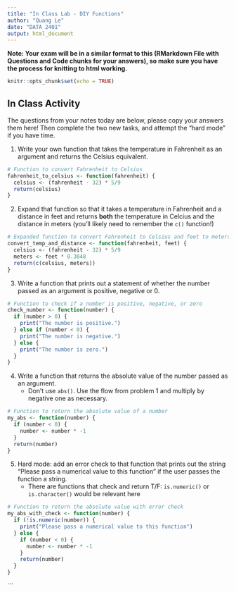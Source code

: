 ```yaml
---
title: "In Class Lab - DIY Functions"
author: "Quang Le"
date: "DATA 2401"
output: html_document
---
```

**Note: Your exam will be in a similar format to this (RMarkdown File with Questions and Code chunks for your answers), so make sure you have the process for knitting to html working.** 

```r
knitr::opts_chunk$set(echo = TRUE)
```

## In Class Activity 
The questions from your notes today are below, please copy your answers them here! Then complete the two new tasks, and attempt the "hard mode" if you have time. 

1. Write your own function that takes the temperature in Fahrenheit as an argument and returns the Celsius equivalent. 

```R
# Function to convert Fahrenheit to Celsius
fahrenheit_to_celsius <- function(fahrenheit) {
  celsius <- (fahrenheit - 32) * 5/9
  return(celsius)
}

```

2. Expand that function so that it takes a temperature in Fahrenheit and a distance in feet and returns **both** the temperature in Celcius and the distance in meters (you'll likely need to remember the `c()` function!)


```r
# Expanded function to convert Fahrenheit to Celsius and feet to meters
convert_temp_and_distance <- function(fahrenheit, feet) {
  celsius <- (fahrenheit - 32) * 5/9
  meters <- feet * 0.3048
  return(c(celsius, meters))
}


```


3. Write a function that prints out a statement of whether the number passed as an argument is positive, negative or 0. 

```R
# Function to check if a number is positive, negative, or zero
check_number <- function(number) {
  if (number > 0) {
    print("The number is positive.")
  } else if (number < 0) {
    print("The number is negative.")
  } else {
    print("The number is zero.")
  }
}


```

4. Write a function that returns the absolute value of the number passed as an argument.
   + Don't use `abs()`. Use the flow from problem 1 and multiply by negative one as necessary. 
   
```r
# Function to return the absolute value of a number
my_abs <- function(number) {
  if (number < 0) {
    number <- number * -1
  }
  return(number)
}


```

5. Hard mode: add an error check to that function that prints out the string "Please pass a numerical value to this function" if the user passes the function a string. 
   + There are functions that check and return T/F: `is.numeric()` or `is.character()` would be relevant here
   
```r
# Function to return the absolute value with error check
my_abs_with_check <- function(number) {
  if (!is.numeric(number)) {
    print("Please pass a numerical value to this function")
  } else {
    if (number < 0) {
      number <- number * -1
    }
    return(number)
  }
}
```
   
   





```

